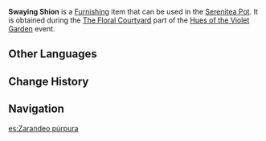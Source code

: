 {{Furnishing Infobox
|id             = 373835
|image          = Item Swaying Shion.png
|category       = Floral Scene
|component      = Floral Scene
|quality        = 3
|description    = A floral scene formed by the branches of the aster-colored Sakura Trees. They sway elegantly, adding a touch of liveliness to the floral courtyard.
|event          = Hues of the Violet Garden
|source1        = [[Hues of the Violet Garden/The Floral Courtyard|The Floral Courtyard]] event
}}
'''Swaying Shion''' is a [[Furnishing]] item that can be used in the [[Serenitea Pot]]. It is obtained during the [[Hues of the Violet Garden/The Floral Courtyard|The Floral Courtyard]] part of the [[Hues of the Violet Garden]] event.

==Other Languages==
{{Other Languages
|en      = Swaying Shion
|zhs     = 紫苑遥曳
|zhs_rm  = Zǐzuàn Yáoyè
|zht     = 紫苑遙曳
|zht_rm  = Zǐzuàn Yáoyè
|zh_tl   = 
|ja      = 紫苑揺曳
|ja_rm   = Shion You'ei{{Assumed}}
|ja_tl   = 
|ko      = 하늘거리는 자원
|ko_rm   = Haneulgeorineun Jawon
|ko_tl   = Wavy Resources
|es      = Zarandeo púrpura
|es_tl   = Purple Shaking
|fr      = Oscillation magenta
|fr_tl   = Magenta Oscillation
|ru      = Пурпурный сад
|ru_tl   = Purple Orchard
|th      = สีม่วงที่ไหวเอน
|th_rm   = 
|th_tl   = 
|vi      = Tử Uyển Đung Đưa
|vi_tl   = 
|de      = Lila Brise
|de_tl   = 
|id      = Lambaian Bunga Ungu
|id_tl   = Waving Purple Flower
|pt      = Púrpura Balançante
|pt_tl   = 
|tr      = Savrulan Shion
|tr_tl   = 
|it      = Shion ondeggiante
|it_tl   = 
}}

==Change History==
{{Change History|2.6}}

==Navigation==
{{Furnishing Navbox/Subsystems|curio}}

[[es:Zarandeo púrpura]]